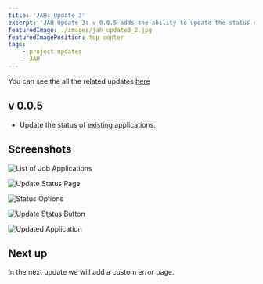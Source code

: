 ```yaml
---
title: 'JAH: Update 3'
excerpt: 'JAH Update 3: v 0.0.5 adds the ability to update the status of existing applications'
featuredImage: ./images/jah_update3_2.jpg
featuredImagePosition: top center
tags:
    - project updates
    - JAH
---
```


You can see the all the related updates [here](/tags/jah)

## v 0.0.5

-   Update the status of existing applications.

## Screenshots

![List of Job Applications](./images/jah_update3_1.jpg)

![Update Status Page](./images/jah_update3_2.jpg)

![Status Options](./images/jah_update3_3.jpg)

![Update Status Button](./images/jah_update3_4.jpg)

![Updated Application](./images/jah_update3_5.jpg)

## Next up

In the next update we will add a custom error page.
